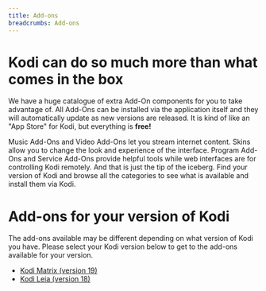 ```yaml
---
title: Add-ons
breadcrumbs: Add-ons
---
```


# Kodi can do so much more than what comes in the box

We have a huge catalogue of extra Add-On components for you to take advantage of. All Add-Ons can be installed via the application itself and they will automatically update as new versions are released. It is kind of like an "App Store" for Kodi, but everything is **free!**

Music Add-Ons and Video Add-Ons let you stream internet content. Skins allow you to change the look and experience of the interface. Program Add-Ons and Service Add-Ons provide helpful tools while web interfaces are for controlling Kodi remotely. And that is just the tip of the iceberg. Find your version of Kodi and browse all the categories to see what is available and install them via Kodi.

# Add-ons for your version of Kodi

The add-ons available may be different depending on what version of Kodi you have.  Please select your Kodi version below to get to the add-ons available for your version.

* [Kodi Matrix (version 19)](/addons/matrix/)
* [Kodi Leia (version 18)](/addons/leia/)
